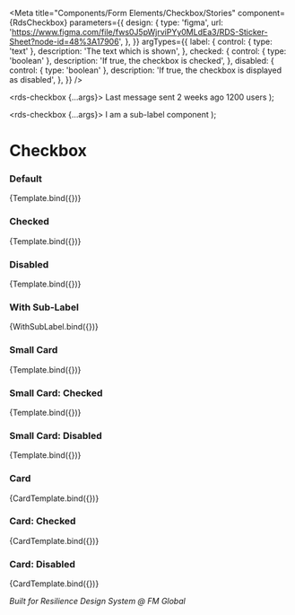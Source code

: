 
<Meta
  title="Components/Form Elements/Checkbox/Stories"
  component={RdsCheckbox}
  parameters={{
    design: {
      type: 'figma',
      url: 'https://www.figma.com/file/fws0J5pWjrviPYy0MLdEa3/RDS-Sticker-Sheet?node-id=48%3A17906',
    },
  }}
  argTypes={{
    label: {
      control: { type: 'text' },
      description: 'The text which is shown',
    },
    checked: {
      control: { type: 'boolean' },
      description: 'If true, the checkbox is checked',
    },
    disabled: {
      control: { type: 'boolean' },
      description: 'If true, the checkbox is displayed as disabled',
    },
  }}
/>


  <rds-checkbox {...args}>
    <rds-flex slot="card-content" direction="column" gap="xl">
      <rds-text spacing="none" size="sm" color="gray-500">
        Last message sent 2 weeks ago
      </rds-text>
      <rds-text spacing="none" size="sm" color="gray-900">
        1200 users
      </rds-text>
    </rds-flex>
  </rds-checkbox>
);

  <rds-checkbox {...args}>
    <rds-sub-label slot="sub-label">I am a sub-label component</rds-sub-label>
  </rds-checkbox>
);

# Checkbox

### Default

<Canvas>
  <Story
    name="Default"
    args={{
      label: 'Checkbox',
    }}
  >
    {Template.bind({})}
  </Story>
</Canvas>

### Checked

<Canvas>
  <Story
    name="Checked"
    args={{
      label: 'Checkbox',
      checked: true,
    }}
  >
    {Template.bind({})}
  </Story>
</Canvas>

### Disabled

<Canvas>
  <Story
    name="Disabled"
    args={{
      label: 'Checkbox',
      disabled: true,
    }}
  >
    {Template.bind({})}
  </Story>
</Canvas>

### With Sub-Label

<Canvas>
  <Story
    name="With Sub-Label"
    args={{
      label: 'With Sub-Label',
    }}
  >
    {WithSubLabel.bind({})}
  </Story>
</Canvas>

### Small Card

<Canvas>
  <Story
    name="Small Card"
    args={{
      label: 'Checkbox',
      type: 'small-card',
    }}
  >
    {Template.bind({})}
  </Story>
</Canvas>

### Small Card: Checked

<Canvas>
  <Story
    name="Small Card: Checked"
    args={{
      label: 'Checkbox',
      type: 'small-card',
      checked: true,
    }}
  >
    {Template.bind({})}
  </Story>
</Canvas>

### Small Card: Disabled

<Canvas>
  <Story
    name="Small Card: Disabled"
    args={{
      label: 'Checkbox',
      type: 'small-card',
      disabled: true,
    }}
  >
    {Template.bind({})}
  </Story>
</Canvas>

### Card

<Canvas>
  <Story
    name="Card"
    args={{
      label: 'Existing Customers',
      type: 'card',
    }}
  >
    {CardTemplate.bind({})}
  </Story>
</Canvas>

### Card: Checked

<Canvas>
  <Story
    name="Card: Checked"
    args={{
      label: 'Existing Customers',
      type: 'card',
      checked: true,
    }}
  >
    {CardTemplate.bind({})}
  </Story>
</Canvas>

### Card: Disabled

<Canvas>
  <Story
    name="Card: Disabled"
    args={{
      label: 'Existing Customers',
      type: 'card',
      disabled: true,
    }}
  >
    {CardTemplate.bind({})}
  </Story>
</Canvas>

_Built for Resilience Design System @ FM Global_
